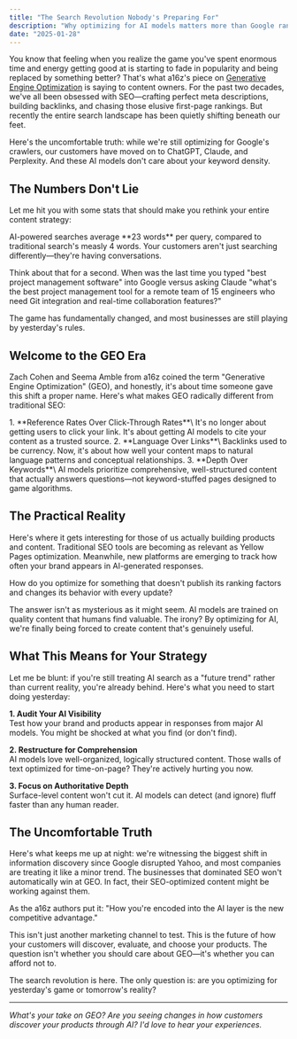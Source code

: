```yaml
---
title: "The Search Revolution Nobody's Preparing For"
description: "Why optimizing for AI models matters more than Google rankings"
date: "2025-01-28"
---
```



You know that feeling when you realize the game you've spent enormous time and energy getting good at is starting to fade in popularity and being replaced by something better? That's what a16z's piece on [Generative Engine Optimization](https://a16z.com/geo-over-seo/) is saying to content owners. For the past two decades, we've all been obsessed with SEO—crafting perfect meta descriptions, building backlinks, and chasing those elusive first-page rankings. But recently the entire search landscape has been quietly shifting beneath our feet.

Here's the uncomfortable truth: while we're still optimizing for Google's crawlers, our customers have moved on to ChatGPT, Claude, and Perplexity. And these AI models don't care about your keyword density.

## The Numbers Don't Lie

Let me hit you with some stats that should make you rethink your entire content strategy:

<info>
  AI-powered searches average **23 words** per query, compared to traditional search's measly 4 words. Your customers aren't just searching differently—they're having conversations.
</info>

Think about that for a second. When was the last time you typed "best project management software" into Google versus asking Claude "what's the best project management tool for a remote team of 15 engineers who need Git integration and real-time collaboration features?"

The game has fundamentally changed, and most businesses are still playing by yesterday's rules.

## Welcome to the GEO Era

Zach Cohen and Seema Amble from a16z coined the term "Generative Engine Optimization" (GEO), and honestly, it's about time someone gave this shift a proper name. Here's what makes GEO radically different from traditional SEO:

<Steps>
  1. **Reference Rates Over Click-Through Rates**\
     It's no longer about getting users to click your link. It's about getting AI models to cite your content as a trusted source.
  2. **Language Over Links**\
     Backlinks used to be currency. Now, it's about how well your content maps to natural language patterns and conceptual relationships.
  3. **Depth Over Keywords**\
     AI models prioritize comprehensive, well-structured content that actually answers questions—not keyword-stuffed pages designed to game algorithms.
</Steps>

## The Practical Reality

Here's where it gets interesting for those of us actually building products and content. Traditional SEO tools are becoming as relevant as Yellow Pages optimization. Meanwhile, new platforms are emerging to track how often your brand appears in AI-generated responses. 

<Card title="The Million Dollar Question" icon="circle-question">
  How do you optimize for something that doesn't publish its ranking factors and changes its behavior with every update?
</Card>

The answer isn't as mysterious as it might seem. AI models are trained on quality content that humans find valuable. The irony? By optimizing for AI, we're finally being forced to create content that's genuinely useful.

## What This Means for Your Strategy

Let me be blunt: if you're still treating AI search as a "future trend" rather than current reality, you're already behind. Here's what you need to start doing yesterday:

**1. Audit Your AI Visibility**\
Test how your brand and products appear in responses from major AI models. You might be shocked at what you find (or don't find).

**2. Restructure for Comprehension**\
AI models love well-organized, logically structured content. Those walls of text optimized for time-on-page? They're actively hurting you now.

**3. Focus on Authoritative Depth**\
Surface-level content won't cut it. AI models can detect (and ignore) fluff faster than any human reader.

## The Uncomfortable Truth

Here's what keeps me up at night: we're witnessing the biggest shift in information discovery since Google disrupted Yahoo, and most companies are treating it like a minor trend. The businesses that dominated SEO won't automatically win at GEO. In fact, their SEO-optimized content might be working against them.

<warning>
  As the a16z authors put it: "How you're encoded into the AI layer is the new competitive advantage."
</warning>

This isn't just another marketing channel to test. This is the future of how your customers will discover, evaluate, and choose your products. The question isn't whether you should care about GEO—it's whether you can afford not to.

The search revolution is here. The only question is: are you optimizing for yesterday's game or tomorrow's reality?

---

_What's your take on GEO? Are you seeing changes in how customers discover your products through AI? I'd love to hear your experiences._